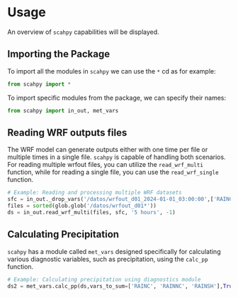 # Usage {.unnumbered}

An overview of `scahpy` capabilities will be displayed.

## Importing the Package

To import all the modules in `scahpy` we can use the `*` cd as for example:

``` python
from scahpy import *
```

To import specific modules from the package, we can specify their names:

``` python
from scahpy import in_out, met_vars
```

## Reading WRF outputs files

The WRF model can generate outputs either with one time per file or multiple times in a single file. `scahpy` is capable of handling both scenarios. For reading multiple wrfout files, you can utilize the `read_wrf_multi` function, while for reading a single file, you can use the `read_wrf_single` function.

``` python
# Example: Reading and processing multiple WRF datasets
sfc = in_out._drop_vars('/datos/wrfout_d01_2024-01-01_03:00:00',['RAINC', 'RAINNC', 'RAINSH', 'U10', 'V10', 'SSTSK'], model='wrf')
files = sorted(glob.glob('/datos/wrfout_d01*'))
ds = in_out.read_wrf_multi(files, sfc, '5 hours', -1)
```

## Calculating Precipitation

`scahpy` has a module called `met_vars` designed specifically for calculating various diagnostic variables, such as precipitation, using the `calc_pp` function.

``` python
# Example: Calculating precipitation using diagnostics module
ds2 = met_vars.calc_pp(ds,vars_to_sum=['RAINC', 'RAINNC', 'RAINSH'],True)
```